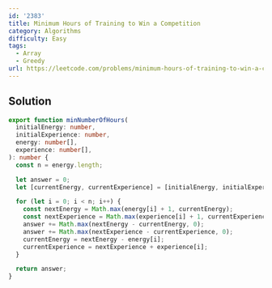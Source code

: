 ```yaml
---
id: '2383'
title: Minimum Hours of Training to Win a Competition
category: Algorithms
difficulty: Easy
tags:
  - Array
  - Greedy
url: https://leetcode.com/problems/minimum-hours-of-training-to-win-a-competition
---
```


## Solution

```typescript filename="solution.ts" copy
export function minNumberOfHours(
  initialEnergy: number,
  initialExperience: number,
  energy: number[],
  experience: number[],
): number {
  const n = energy.length;

  let answer = 0;
  let [currentEnergy, currentExperience] = [initialEnergy, initialExperience];

  for (let i = 0; i < n; i++) {
    const nextEnergy = Math.max(energy[i] + 1, currentEnergy);
    const nextExperience = Math.max(experience[i] + 1, currentExperience);
    answer += Math.max(nextEnergy - currentEnergy, 0);
    answer += Math.max(nextExperience - currentExperience, 0);
    currentEnergy = nextEnergy - energy[i];
    currentExperience = nextExperience + experience[i];
  }

  return answer;
}
```
